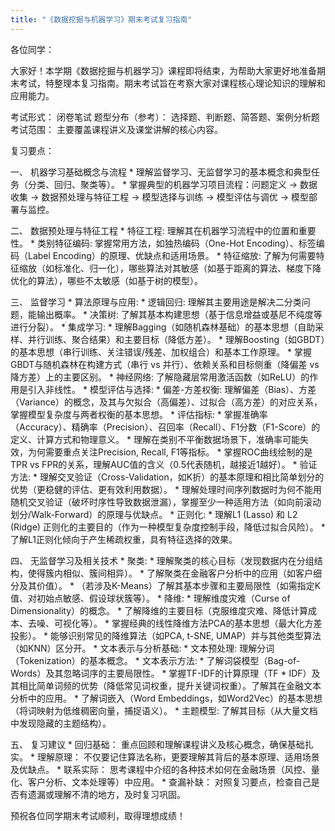```yaml
---
title: "《数据挖掘与机器学习》期末考试复习指南"
---
```


各位同学：

大家好！本学期《数据挖掘与机器学习》课程即将结束，为帮助大家更好地准备期末考试，特整理本复习指南。期末考试旨在考察大家对课程核心理论知识的理解和应用能力。

考试形式： 闭卷笔试
题型分布（参考）： 选择题、判断题、简答题、案例分析题
考试范围： 主要覆盖课程讲义及课堂讲解的核心内容。

复习要点：

一、 机器学习基础概念与流程
* 理解监督学习、无监督学习的基本概念和典型任务（分类、回归、聚类等）。
* 掌握典型的机器学习项目流程：问题定义 -> 数据收集 -> 数据预处理与特征工程 -> 模型选择与训练 -> 模型评估与调优 -> 模型部署与监控。

二、 数据预处理与特征工程
* 特征工程: 理解其在机器学习流程中的位置和重要性。
* 类别特征编码: 掌握常用方法，如独热编码（One-Hot Encoding）、标签编码（Label Encoding）的原理、优缺点和适用场景。
* 特征缩放: 了解为何需要特征缩放（如标准化、归一化），哪些算法对其敏感（如基于距离的算法、梯度下降优化的算法），哪些不太敏感（如基于树的模型）。

三、 监督学习
* 算法原理与应用:
* 逻辑回归: 理解其主要用途是解决二分类问题，能输出概率。
* 决策树: 了解其基本构建思想（基于信息增益或基尼不纯度等进行分裂）。
* 集成学习:
* 理解Bagging（如随机森林基础）的基本思想（自助采样、并行训练、聚合结果）和主要目标（降低方差）。
* 理解Boosting（如GBDT）的基本思想（串行训练、关注错误/残差、加权组合）和基本工作原理。
* 掌握GBDT与随机森林在构建方式（串行 vs 并行）、依赖关系和目标侧重（降偏差 vs 降方差）上的主要区别。
* 神经网络: 了解隐藏层常用激活函数（如ReLU）的作用是引入非线性。
* 模型评估与选择:
* 偏差-方差权衡: 理解偏差（Bias）、方差（Variance）的概念，及其与欠拟合（高偏差）、过拟合（高方差）的对应关系，掌握模型复杂度与两者权衡的基本思想。
* 评估指标:
* 掌握准确率（Accuracy）、精确率（Precision）、召回率（Recall）、F1分数（F1-Score）的定义、计算方式和物理意义。
* 理解在类别不平衡数据场景下，准确率可能失效，为何需要重点关注Precision, Recall, F1等指标。
* 掌握ROC曲线绘制的是TPR vs FPR的关系，理解AUC值的含义（0.5代表随机，越接近1越好）。
* 验证方法:
* 理解交叉验证（Cross-Validation，如K折）的基本原理和相比简单划分的优势（更稳健的评估、更有效利用数据）。
* 理解处理时间序列数据时为何不能用随机交叉验证（破坏时序性导致数据泄漏），掌握至少一种适用方法（如向前滚动划分/Walk-Forward）的原理与优缺点。
* 正则化:
* 理解L1 (Lasso) 和 L2 (Ridge) 正则化的主要目的（作为一种模型复杂度控制手段，降低过拟合风险）。
* 了解L1正则化倾向于产生稀疏权重，具有特征选择的效果。

四、 无监督学习及相关技术
* 聚类:
* 理解聚类的核心目标（发现数据内在分组结构，使得簇内相似、簇间相异）。
* 了解聚类在金融客户分析中的应用（如客户细分及其价值）。
* （若涉及K-Means）了解其基本步骤和主要局限性（如需指定K值、对初始点敏感、假设球状簇等）。
* 降维:
* 理解维度灾难（Curse of Dimensionality）的概念。
* 了解降维的主要目标（克服维度灾难、降低计算成本、去噪、可视化等）。
* 掌握经典的线性降维方法PCA的基本思想（最大化方差投影）。
* 能够识别常见的降维算法（如PCA, t-SNE, UMAP）并与其他类型算法（如KNN）区分开。
* 文本表示与分析基础:
* 文本预处理: 理解分词（Tokenization）的基本概念。
* 文本表示方法:
* 了解词袋模型（Bag-of-Words）及其忽略词序的主要局限性。
* 掌握TF-IDF的计算原理（TF * IDF）及其相比简单词频的优势（降低常见词权重，提升关键词权重）。了解其在金融文本分析中的应用。
* 了解词嵌入（Word Embeddings，如Word2Vec）的基本思想（将词映射为低维稠密向量，捕捉语义）。
* 主题模型: 了解其目标（从大量文档中发现隐藏的主题结构）。

五、 复习建议
* 回归基础： 重点回顾和理解课程讲义及核心概念，确保基础扎实。
* 理解原理： 不仅要记住算法名称，更要理解其背后的基本原理、适用场景及优缺点。
* 联系实际： 思考课程中介绍的各种技术如何在金融场景（风控、量化、客户分析、文本处理等）中应用。
* 查漏补缺： 对照复习要点，检查自己是否有遗漏或理解不清的地方，及时复习巩固。

预祝各位同学期末考试顺利，取得理想成绩！